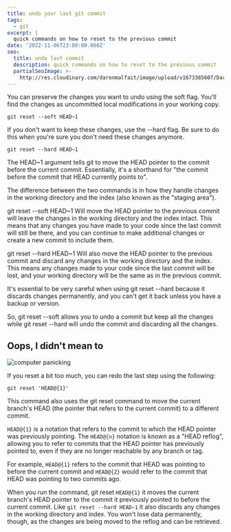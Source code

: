 ```yaml
---
title: undo your last git commit
tags:
  - git
excerpt: |
  quick commands on how to reset to the previous commit
date: '2022-11-06T23:00:00.000Z'
seo:
  title: undo last commit
  description: quick commands on how to reset to the previous commit
  partialSeoImage: >-
    http://res.cloudinary.com/darenmalfait/image/upload/v1673385607/Daren_computer_panicking_pixar_style_solid_background_097156f9-43ca-411b-8aec-dce9611b7fdb_lpqtt9.png
---
```


You can preserve the changes you want to undo using the soft flag. You'll find
the changes as uncommitted local modifications in your working copy.

```shell
git reset --soft HEAD~1
```

If you don't want to keep these changes, use the --hard flag. Be sure to do this
when you're sure you don't need these changes anymore.

```shell
git reset --hard HEAD~1
```

The HEAD~1 argument tells git to move the HEAD pointer to the commit before the
current commit. Essentially, it's a shorthand for "the commit before the commit
that HEAD currently points to".

The difference between the two commands is in how they handle changes in the
working directory and the index (also known as the "staging area").

git reset --soft HEAD~1 Will move the HEAD pointer to the previous commit will
leave the changes in the working directory and the index intact. This means that
any changes you have made to your code since the last commit will still be
there, and you can continue to make additional changes or create a new commit to
include them.

git reset --hard HEAD~1 Will also move the HEAD pointer to the previous commit
and discard any changes in the working directory and the index. This means any
changes made to your code since the last commit will be lost, and your working
directory will be the same as in the previous commit.

It's essential to be very careful when using git reset --hard because it
discards changes permanently, and you can't get it back unless you have a backup
or version.

So, git reset --soft allows you to undo a commit but keep all the changes while
git reset --hard will undo the commit and discarding all the changes.

## Oops, I didn't mean to

![computer panicking](https://res.cloudinary.com/darenmalfait/image/upload/v1673385607/Daren_computer_panicking_pixar_style_solid_background_097156f9-43ca-411b-8aec-dce9611b7fdb_lpqtt9.png 'computer panicking')

If you reset a bit too much, you can redo the last step using the following:

```shell
git reset 'HEAD@{1}'
```

This command also uses the git reset command to move the current branch's HEAD
(the pointer that refers to the current commit) to a different commit.

`HEAD@{1}` is a notation that refers to the commit to which the HEAD pointer was
previously pointing. The `HEAD@{n}` notation is known as a "HEAD reflog",
allowing you to refer to commits that the HEAD pointer has previously pointed
to, even if they are no longer reachable by any branch or tag.

For example, `HEAD@{1}` refers to the commit that HEAD was pointing to before
the current commit and `HEAD@{2}` would refer to the commit that HEAD was
pointing to two commits ago.

When you run the command, git reset `HEAD@{1}` it moves the current branch's
HEAD pointer to the commit it previously pointed to before the current commit.
Like `git reset --hard HEAD~1` it also discards any changes in the working
directory and index. You won't lose data permanently, though, as the changes are
being moved to the reflog and can be retrieved.
